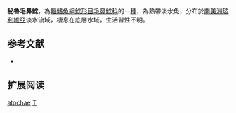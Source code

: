 {{Speciesbox
| name = 秘魯毛鼻鯰
| image = 
| image_width = 
| status = NE
| status_system = IUCN3.1
| genus = Trichomycterus
| species = atochae 
| authority = [[Allens|Allens]], 1942
| synonyms = *''Pygidium atochae'', Allen, 1942
}}

'''秘魯毛鼻鯰'''，為[[輻鰭魚綱|輻鰭魚綱]][[鯰形目|鯰形目]][[毛鼻鯰科|毛鼻鯰科]]的一[[種|種]]，為熱帶淡水魚，分布於[[南美洲|南美洲]][[玻利維亞|玻利維亞]]淡水流域，棲息在底層水域，生活習性不明。

== 参考文献 ==
*{{FishBase_species|genus=Trichomycterus|species|atochae|year=2014|month=10}}

== 扩展阅读 ==
{{refbegin}}
{{wikispecies-inline|Trichomycterus atochae|秘魯毛鼻鯰}}
{{refend}}
{{Taxonbar|from=Q14504784}}

[[Category:毛鼻鯰属|atochae]]
[[Category:1942年描述的魚類|T]]

{{鯰形目小作品}}